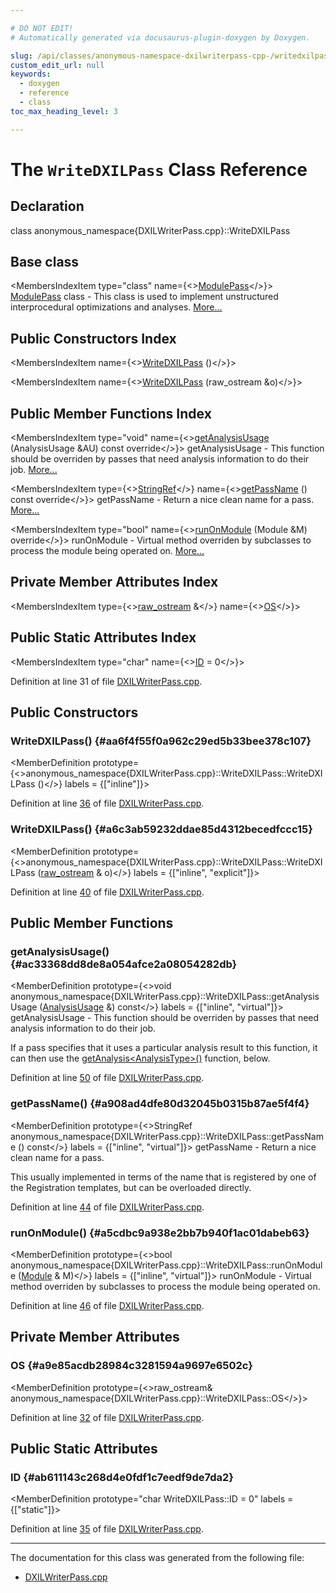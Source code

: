 ```yaml
---

# DO NOT EDIT!
# Automatically generated via docusaurus-plugin-doxygen by Doxygen.

slug: /api/classes/anonymous-namespace-dxilwriterpass-cpp-/writedxilpass
custom_edit_url: null
keywords:
  - doxygen
  - reference
  - class
toc_max_heading_level: 3

---
```





# The `WriteDXILPass` Class Reference

<DoxygenPage pluginConfig={pluginConfig}>



## Declaration

<CodeBlock>class anonymous_namespace{DXILWriterPass.cpp}::WriteDXILPass</CodeBlock>

## Base class

<MembersIndex>

<MembersIndexItem
  type="class"
  name={<><a href="/docs/api/classes/llvm/modulepass">ModulePass</a></>}>
<a href="/docs/api/classes/llvm/modulepass">ModulePass</a> class - This class is used to implement unstructured interprocedural optimizations and analyses. <a href="/docs/api/classes/llvm/modulepass/#details">More...</a>
</MembersIndexItem>

</MembersIndex>

## Public Constructors Index

<MembersIndex>

<MembersIndexItem
  name={<><a href="#aa6f4f55f0a962c29ed5b33bee378c107">WriteDXILPass</a> ()</>}>
</MembersIndexItem>

<MembersIndexItem
  name={<><a href="#a6c3ab59232ddae85d4312becedfccc15">WriteDXILPass</a> (raw&#95;ostream &amp;o)</>}>
</MembersIndexItem>

</MembersIndex>

## Public Member Functions Index

<MembersIndex>

<MembersIndexItem
  type="void"
  name={<><a href="#ac33368dd8de8a054afce2a08054282db">getAnalysisUsage</a> (AnalysisUsage &amp;AU) const override</>}>
getAnalysisUsage - This function should be overriden by passes that need analysis information to do their job. <a href="#ac33368dd8de8a054afce2a08054282db">More...</a>
</MembersIndexItem>

<MembersIndexItem
  type={<><a href="/docs/api/classes/llvm/stringref">StringRef</a></>}
  name={<><a href="#a908ad4dfe80d32045b0315b87ae5f4f4">getPassName</a> () const override</>}>
getPassName - Return a nice clean name for a pass. <a href="#a908ad4dfe80d32045b0315b87ae5f4f4">More...</a>
</MembersIndexItem>

<MembersIndexItem
  type="bool"
  name={<><a href="#a5cdbc9a938e2bb7b940f1ac01dabeb63">runOnModule</a> (Module &amp;M) override</>}>
runOnModule - Virtual method overriden by subclasses to process the module being operated on. <a href="#a5cdbc9a938e2bb7b940f1ac01dabeb63">More...</a>
</MembersIndexItem>

</MembersIndex>

## Private Member Attributes Index

<MembersIndex>

<MembersIndexItem
  type={<><a href="/docs/api/classes/llvm/raw-ostream">raw&#95;ostream</a> &amp;</>}
  name={<><a href="#a9e85acdb28984c3281594a9697e6502c">OS</a></>}>
</MembersIndexItem>

</MembersIndex>

## Public Static Attributes Index

<MembersIndex>

<MembersIndexItem
  type="char"
  name={<><a href="#ab611143c268d4e0fdf1c7eedf9de7da2">ID</a> = 0</>}>
</MembersIndexItem>

</MembersIndex>


Definition at line 31 of file <a href="/docs/api/files/lib/lib/target/lib/target/directx/lib/target/directx/dxilwriter/dxilwriterpass-cpp">DXILWriterPass.cpp</a>.

<SectionDefinition>

## Public Constructors

### WriteDXILPass() {#aa6f4f55f0a962c29ed5b33bee378c107}

<MemberDefinition
  prototype={<>anonymous&#95;namespace&#123;DXILWriterPass.cpp&#125;::WriteDXILPass::WriteDXILPass ()</>}
  labels = {["inline"]}>

Definition at line <a href="/docs/api/files/lib/lib/target/lib/target/directx/lib/target/directx/dxilwriter/dxilwriterpass-cpp/#l00036">36</a> of file <a href="/docs/api/files/lib/lib/target/lib/target/directx/lib/target/directx/dxilwriter/dxilwriterpass-cpp">DXILWriterPass.cpp</a>.
</MemberDefinition>

### WriteDXILPass() {#a6c3ab59232ddae85d4312becedfccc15}

<MemberDefinition
  prototype={<>anonymous&#95;namespace&#123;DXILWriterPass.cpp&#125;::WriteDXILPass::WriteDXILPass (<a href="/docs/api/classes/llvm/raw-ostream">raw&#95;ostream</a> &amp; o)</>}
  labels = {["inline", "explicit"]}>

Definition at line <a href="/docs/api/files/lib/lib/target/lib/target/directx/lib/target/directx/dxilwriter/dxilwriterpass-cpp/#l00040">40</a> of file <a href="/docs/api/files/lib/lib/target/lib/target/directx/lib/target/directx/dxilwriter/dxilwriterpass-cpp">DXILWriterPass.cpp</a>.
</MemberDefinition>

</SectionDefinition>

<SectionDefinition>

## Public Member Functions

### getAnalysisUsage() {#ac33368dd8de8a054afce2a08054282db}

<MemberDefinition
  prototype={<>void anonymous&#95;namespace&#123;DXILWriterPass.cpp&#125;::WriteDXILPass::getAnalysisUsage (<a href="/docs/api/classes/llvm/analysisusage">AnalysisUsage</a> &amp;) const</>}
  labels = {["inline", "virtual"]}>
getAnalysisUsage - This function should be overriden by passes that need analysis information to do their job.

If a pass specifies that it uses a particular analysis result to this function, it can then use the <a href="/docs/api/classes/llvm/pass/#a4863e5e463fb79955269fbf7fbf52b80">getAnalysis&lt;AnalysisType&gt;()</a> function, below.

Definition at line <a href="/docs/api/files/lib/lib/target/lib/target/directx/lib/target/directx/dxilwriter/dxilwriterpass-cpp/#l00050">50</a> of file <a href="/docs/api/files/lib/lib/target/lib/target/directx/lib/target/directx/dxilwriter/dxilwriterpass-cpp">DXILWriterPass.cpp</a>.
</MemberDefinition>

### getPassName() {#a908ad4dfe80d32045b0315b87ae5f4f4}

<MemberDefinition
  prototype={<>StringRef anonymous&#95;namespace&#123;DXILWriterPass.cpp&#125;::WriteDXILPass::getPassName () const</>}
  labels = {["inline", "virtual"]}>
getPassName - Return a nice clean name for a pass.

This usually implemented in terms of the name that is registered by one of the Registration templates, but can be overloaded directly.

Definition at line <a href="/docs/api/files/lib/lib/target/lib/target/directx/lib/target/directx/dxilwriter/dxilwriterpass-cpp/#l00044">44</a> of file <a href="/docs/api/files/lib/lib/target/lib/target/directx/lib/target/directx/dxilwriter/dxilwriterpass-cpp">DXILWriterPass.cpp</a>.
</MemberDefinition>

### runOnModule() {#a5cdbc9a938e2bb7b940f1ac01dabeb63}

<MemberDefinition
  prototype={<>bool anonymous&#95;namespace&#123;DXILWriterPass.cpp&#125;::WriteDXILPass::runOnModule (<a href="/docs/api/classes/llvm/module">Module</a> &amp; M)</>}
  labels = {["inline", "virtual"]}>
runOnModule - Virtual method overriden by subclasses to process the module being operated on.

Definition at line <a href="/docs/api/files/lib/lib/target/lib/target/directx/lib/target/directx/dxilwriter/dxilwriterpass-cpp/#l00046">46</a> of file <a href="/docs/api/files/lib/lib/target/lib/target/directx/lib/target/directx/dxilwriter/dxilwriterpass-cpp">DXILWriterPass.cpp</a>.
</MemberDefinition>

</SectionDefinition>

<SectionDefinition>

## Private Member Attributes

### OS {#a9e85acdb28984c3281594a9697e6502c}

<MemberDefinition
  prototype={<>raw&#95;ostream&amp; anonymous&#95;namespace&#123;DXILWriterPass.cpp&#125;::WriteDXILPass::OS</>}>

Definition at line <a href="/docs/api/files/lib/lib/target/lib/target/directx/lib/target/directx/dxilwriter/dxilwriterpass-cpp/#l00032">32</a> of file <a href="/docs/api/files/lib/lib/target/lib/target/directx/lib/target/directx/dxilwriter/dxilwriterpass-cpp">DXILWriterPass.cpp</a>.
</MemberDefinition>

</SectionDefinition>

<SectionDefinition>

## Public Static Attributes

### ID {#ab611143c268d4e0fdf1c7eedf9de7da2}

<MemberDefinition
  prototype="char WriteDXILPass::ID = 0"
  labels = {["static"]}>

Definition at line <a href="/docs/api/files/lib/lib/target/lib/target/directx/lib/target/directx/dxilwriter/dxilwriterpass-cpp/#l00035">35</a> of file <a href="/docs/api/files/lib/lib/target/lib/target/directx/lib/target/directx/dxilwriter/dxilwriterpass-cpp">DXILWriterPass.cpp</a>.
</MemberDefinition>

</SectionDefinition>

<hr/>

The documentation for this class was generated from the following file:

<ul>
<li><a href="/docs/api/files/lib/lib/target/lib/target/directx/lib/target/directx/dxilwriter/dxilwriterpass-cpp">DXILWriterPass.cpp</a></li>
</ul>

</DoxygenPage>
